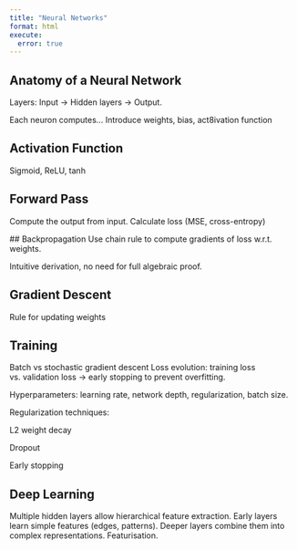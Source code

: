 ```yaml
---
title: "Neural Networks"
format: html
execute:
  error: true
---
```


## Anatomy of a Neural Network


Layers: Input → Hidden layers → Output.

Each neuron computes... Introduce weights, bias, act8ivation function

## Activation Function

Sigmoid, ReLU, tanh


## Forward Pass

Compute the output from input.
Calculate loss (MSE, cross-entropy)

## Backpropagation
Use chain rule to compute gradients of loss w.r.t. weights.

Intuitive derivation, no need for full algebraic proof.


## Gradient Descent
Rule for updating weights

## Training
Batch vs stochastic gradient descent
Loss evolution: training loss vs. validation loss → early stopping to prevent overfitting.

Hyperparameters: learning rate, network depth, regularization, batch size.

Regularization techniques:

L2 weight decay

Dropout

Early stopping

## Deep Learning

Multiple hidden layers allow hierarchical feature extraction.
Early layers learn simple features (edges, patterns).
Deeper layers combine them into complex representations.
Featurisation.
